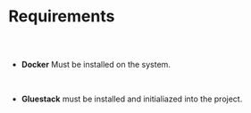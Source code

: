 
<Meta title="Minio Plugin Docs/Requirements" />

# Requirements

##

<br/>

* **Docker** Must be installed on the system.

<br/>

* **Gluestack** must be installed and initialiazed into the project.